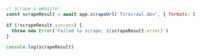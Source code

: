 ```js Node
// Scrape a website:
const scrapeResult = await app.scrapeUrl('firecrawl.dev', { formats: ['markdown', 'html'] });

if (!scrapeResult.success) {
  throw new Error(`Failed to scrape: ${scrapeResult.error}`)
}

console.log(scrapeResult)
```